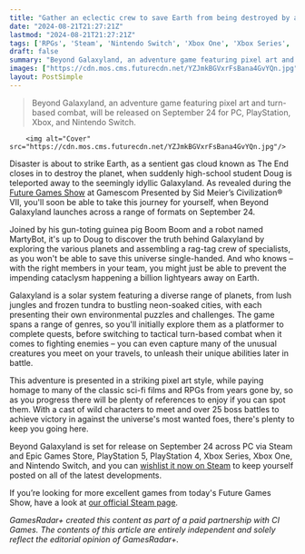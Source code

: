 ```yaml
---
title: "Gather an eclectic crew to save Earth from being destroyed by a sentient gas cloud in Beyond Galaxyland"
date: "2024-08-21T21:27:21Z"
lastmod: "2024-08-21T21:27:21Z"
tags: ['RPGs', 'Steam', 'Nintendo Switch', 'Xbox One', 'Xbox Series', 'PlayStation 4', 'PlayStation 5', 'Epic Games Store', 'Beyond Galaxyland', 'PC', 'Galaxyland']
draft: false
summary: "Beyond Galaxyland, an adventure game featuring pixel art and turn-based combat, will be released on September 24 for PC, PlayStation, Xbox, and Nintendo Switch."
images: ["https://cdn.mos.cms.futurecdn.net/YZJmkBGVxrFsBana4GvYQn.jpg"]
layout: PostSimple
---
```

> Beyond Galaxyland, an adventure game featuring pixel art and turn-based combat, will be released on September 24 for PC, PlayStation, Xbox, and Nintendo Switch.


        <img alt="Cover" src="https://cdn.mos.cms.futurecdn.net/YZJmkBGVxrFsBana4GvYQn.jpg"/>
        
Disaster is about to strike Earth, as a sentient gas cloud known as The End closes in to destroy the planet, when suddenly high-school student Doug is teleported away to the seemingly idyllic Galaxyland. As revealed during the [Future Games Show](https://www.gamesradar.com/future-games-show/) at Gamescom Presented by Sid Meier’s Civilization® VII, you'll soon be able to take this journey for yourself, when Beyond Galaxyland launches across a range of formats on September 24.

Joined by his gun-toting guinea pig Boom Boom and a robot named MartyBot, it's up to Doug to discover the truth behind Galaxyland by exploring the various planets and assembling a rag-tag crew of specialists, as you won't be able to save this universe single-handed. And who knows – with the right members in your team, you might just be able to prevent the impending cataclysm happening a billion lightyears away on Earth.

Galaxyland is a solar system featuring a diverse range of planets, from lush jungles and frozen tundra to bustling neon-soaked cities, with each presenting their own environmental puzzles and challenges. The game spans a range of genres, so you'll initially explore them as a platformer to complete quests, before switching to tactical turn-based combat when it comes to fighting enemies – you can even capture many of the unusual creatures you meet on your travels, to unleash their unique abilities later in battle. 

This adventure is presented in a striking pixel art style, while paying homage to many of the classic sci-fi films and RPGs from years gone by, so as you progress there will be plenty of references to enjoy if you can spot them. With a cast of wild characters to meet and over 25 boss battles to achieve victory in against the universe's most wanted foes, there's plenty to keep you going here.

Beyond Galaxyland is set for release on September 24 across PC via Steam and Epic Games Store, PlayStation 5, PlayStation 4, Xbox Series, Xbox One, and Nintendo Switch, and you can [wishlist it now on Steam](https://store.steampowered.com/app/1543710/Beyond_Galaxyland/) to keep yourself posted on all of the latest developments.

If you’re looking for more excellent games from today's Future Games Show, have a look at [our official Steam page](https://store.steampowered.com/sale/futuregamesshow).

*GamesRadar+ created this content as part of a paid partnership with CI Games. The contents of this article are entirely independent and solely reflect the editorial opinion of GamesRadar+.*
        